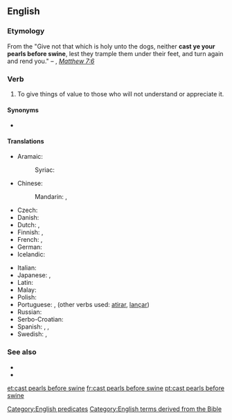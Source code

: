 ==English==
{{wiki|pearls before swine}}

===Etymology===
From the {{m|en|Bible}} "Give not that which is holy unto the dogs, neither '''cast ye your pearls before swine''', lest they trample them under their feet, and turn again and rend you." – {{l|en|KJV}}, [[s:Bible_(King_James)/Matthew#7:6|''Matthew 7:6'']]

===Verb===
{{en-verb|casts pearls before swine|casting pearls before swine|cast pearls before swine}}

# {{lb|en|idiomatic}} To give things of value to those who will not understand or appreciate it.

====Synonyms====
* {{l|en|preach to deaf ears}}

====Translations====
{{trans-top|cast pearls before swine}}
* Aramaic:
*: Syriac: {{t-check|arc|[[ܬܪܡܐ]] [[ܡܪܓܢܝܬܐ]] [[ܩܕܡ]] [[ܚܙܝܪܐ]]|tr=tarme’ margānyātā’ qdām ħzīre’|sc=Syrc}} <!-- was "[[ܬܪܡܐ]] [[ܡܪܓܢܝܬܐ]] [[ܩܕܡ]] [[ܚܙܝܪܐ]]" - assumed sum-of-parts; if an idiom, remove the wikilinks to the individual words. see [[User:Kephir/gadgets/xte#Translation_fixing]] -->
* Chinese:
*: Mandarin: {{t|cmn|對牛彈琴|sc=Hani}}, {{t+|cmn|对牛弹琴|tr=duìniútánqín|sc=Hani}} {{qualifier|literally, "to play the lute to cattle"}}
* Czech: {{t+|cs|házet perly sviním}}
* Danish: {{t|da|kaste perler for svin}}
* Dutch: {{t|nl|parels voor de zwijnen}}, {{t|nl|paarlen voor de zwijnen werpen}}
* Finnish: {{t|fi|heittää helmiä sikojen eteen}}, {{t|fi|helmiä sioille}}
* French: {{t+|fr|jeter des perles aux pourceaux}}, {{t|fr|donner de la confiture aux cochons}} {{qualifier|literally, “to give jam to pigs”}}
* German: {{t+|de|Perlen vor die Säue werfen}}
* Icelandic: {{t|is|kasta perlum fyrir svín}}
{{trans-mid}}
* Italian: {{t|it|gettare perle ai porci}}
* Japanese: {{t+|ja|豚に真珠|tr=ぶたにしんじゅ, buta-ni shinju}}, {{t+|ja|猫に小判|tr=ねこにこばん, neko-ni koban}} {{qualifier|literally, “gold coins to cats”}}
* Latin: {{t|la|mittere margaritas ante porcos}}
* Malay: {{t|ms|kera diberi bunga}} {{qualifier|literally, "to give flowers to a monkey"}}
* Polish: {{t+|pl|rzucać perły przed wieprze}}
* Portuguese: {{t+|pt|dar pérolas a porcos}}, {{t+|pt|jogar pérolas aos porcos}} (other verbs used: [[atirar]], [[lançar]])
* Russian: {{t+|ru|мета́ть би́сер пе́ред сви́ньями}}
* Serbo-Croatian: {{t|sh|bacati bisere pred svinje}}
* Spanish: {{t|es|echar perlas a los cerdos}}, {{t|es|dar margaritas a los cerdos}} {{qualifier|literally, "to give daisies to pigs"}}, {{t|es|echar margaritas a los cerdos}} {{qualifier|"to throw daisies to pigs"}}
* Swedish: {{t+|sv|kasta pärlor för svin}}, {{t|sv|kasta pärlor för svinen}}
{{trans-bottom}}

===See also===
* {{l|en|caviar to the general}}
* {{l|en|talk over somebody's head}}

[[Category:English predicates]]
[[Category:English terms derived from the Bible]]

[[et:cast pearls before swine]]
[[fr:cast pearls before swine]]
[[pt:cast pearls before swine]]